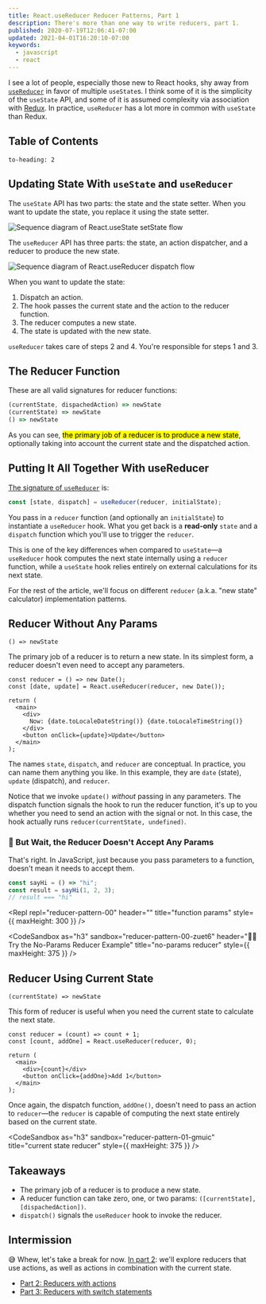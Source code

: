 ```yaml
---
title: React.useReducer Reducer Patterns, Part 1
description: There's more than one way to write reducers, part 1.
published: 2020-07-19T12:06:41-07:00
updated: 2021-04-01T16:20:10-07:00
keywords:
  - javascript
  - react
---
```



I see a lot of people, especially those new to React hooks, shy away from
[`useReducer`][usereducer] in favor of multiple `useState`s. I think some of it
is the simplicity of the `useState` API, and some of it is assumed complexity
via association with [Redux][]. In practice, `useReducer` has a lot more in
common with `useState` than Redux.

## Table of Contents

```toc
to-heading: 2
```

## Updating State With `useState` and `useReducer`

The `useState` API has two parts: the state and the state setter. When you want
to update the state, you replace it using the state setter.

![Sequence diagram of React.useState setState flow](setState-flow.svg)

The `useReducer` API has three parts: the state, an action dispatcher, and a
reducer to produce the new state.

![Sequence diagram of React.useReducer dispatch flow](dispatch-flow.svg)

When you want to update the state:

1. Dispatch an action.
1. The hook passes the current state and the action to the reducer function.
1. The reducer computes a new state.
1. The state is updated with the new state.

`useReducer` takes care of steps 2 and 4. You're responsible for steps 1 and 3.

## The Reducer Function

These are all valid signatures for reducer functions:

```js
(currentState, dispachedAction) => newState
(currentState) => newState
() => newState
```

As you can see, <mark>the primary job of a reducer is to produce a new
state</mark>, optionally taking into account the current state and the
dispatched action.

## Putting It All Together With useReducer

[The signature of `useReducer`][usereducer] is:

```js
const [state, dispatch] = useReducer(reducer, initialState);
```

You pass in a `reducer` function (and optionally an `initialState`) to
instantiate a `useReducer` hook. What you get back is a **read-only** `state`
and a `dispatch` function which you'll use to trigger the `reducer`.

This is one of the key differences when compared to `useState`—a `useReducer`
hook computes the next state internally using a `reducer` function, while a
`useState` hook relies entirely on external calculations for its next state.

For the rest of the article, we'll focus on different `reducer` (a.k.a. "new
state" calculator) implementation patterns.

## Reducer Without Any Params

`() => newState`

The primary job of a reducer is to return a new state. In its simplest form, a
reducer doesn't even need to accept any parameters.

```js{1,2,7,9}
const reducer = () => new Date();
const [date, update] = React.useReducer(reducer, new Date());

return (
  <main>
    <div>
      Now: {date.toLocaleDateString()} {date.toLocaleTimeString()}
    </div>
    <button onClick={update}>Update</button>
  </main>
);
```

The names `state`, `dispatch`, and `reducer` are conceptual. In practice, you
can name them anything you like. In this example, they are `date` (state),
`update` (dispatch), and `reducer`.

Notice that we invoke `update()` _without_ passing in any parameters. The
dispatch function signals the hook to run the reducer function, it's up to you
whether you need to send an action with the signal or not. In this case, the
hook actually runs `reducer(currentState, undefined)`.

### 🤔 But Wait, the Reducer Doesn't Accept Any Params

That's right. In JavaScript, just because you pass parameters to a function,
doesn't mean it needs to accept them.

```js
const sayHi = () => "hi";
const result = sayHi(1, 2, 3);
// result === "hi"
```

<Repl
  repl="reducer-pattern-00"
  header=""
  title="function params"
  style={{ maxHeight: 300 }}
/>

<CodeSandbox
  as="h3"
  sandbox="reducer-pattern-00-zuet6"
  header="👩‍💻 Try the No-Params Reducer Example"
  title="no-params reducer"
  style={{ maxHeight: 375 }}
/>

## Reducer Using Current State

`(currentState) => newState`

This form of reducer is useful when you need the current state to calculate the
next state.

```js{1,2,6,7}
const reducer = (count) => count + 1;
const [count, addOne] = React.useReducer(reducer, 0);

return (
  <main>
    <div>{count}</div>
    <button onClick={addOne}>Add 1</button>
  </main>
);
```

Once again, the dispatch function, `addOne()`, doesn't need to pass an action to
`reducer`—the `reducer` is capable of computing the next state entirely based on
the current state.

<CodeSandbox
  as="h3"
  sandbox="reducer-pattern-01-gmuic"
  title="current state reducer"
  style={{ maxHeight: 375 }}
/>

## Takeaways

- The primary job of a reducer is to produce a new state.
- A reducer function can take zero, one, or two params:
  `([currentState], [dispachedAction])`.
- `dispatch()` signals the `useReducer` hook to invoke the reducer.

## Intermission

😅 Whew, let's take a break for now. [In part 2][part-2]: we'll explore reducers
that use actions, as well as actions in combination with the current state.

- [Part 2: Reducers with actions][part-2]
- [Part 3: Reducers with switch statements][part-3]

[part-2]: /articles/reducer-patterns/part-2/
[part-3]: /articles/reducer-patterns/part-3/
[redux]: https://redux.js.org
[usereducer]: https://reactjs.org/docs/hooks-reference.html#usereducer
